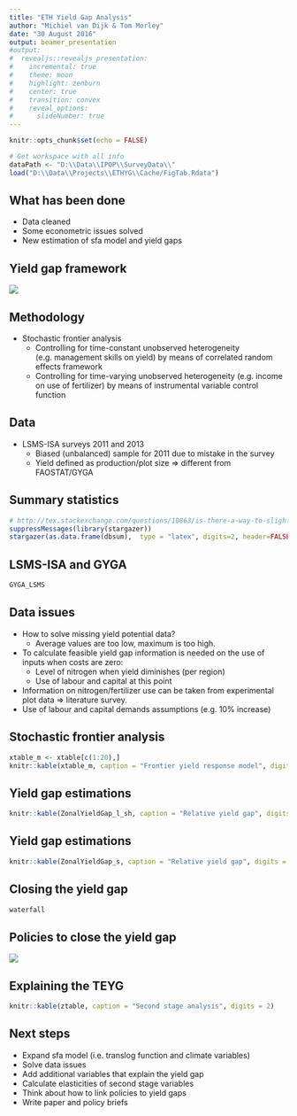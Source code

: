 ```yaml
---
title: "ETH Yield Gap Analysis"
author: "Michiel van Dijk & Tom Morley"
date: "30 August 2016"
output: beamer_presentation
#output:
#  revealjs::revealjs_presentation:
#    incremental: true
#    theme: moon
#    highlight: zenburn
#    center: true
#    transition: convex
#    reveal_options:
#      slideNumber: true
---
```

```r
knitr::opts_chunk$set(echo = FALSE)
```

```r
# Get workspace with all info
dataPath <- "D:\\Data\\IPOP\\SurveyData\\"
load("D:\\Data\\Projects\\ETHYG\\Cache/FigTab.Rdata")
```



## What has been done

- Data cleaned
- Some econometric issues solved
- New estimation of sfa model and yield gaps


## Yield gap framework

![](D:/Data/Projects/ETHYG/FigTab/Yield_gap_framework.png)


## Methodology

- Stochastic frontier analysis
    + Controlling for time-constant unobserved heterogeneity (e.g. management skills on yield) by means of correlated random effects framework 
    + Controlling for time-varying unobserved heterogeneity  (e.g. income on use of fertilizer) by means of instrumental variable control function 


## Data

- LSMS-ISA surveys 2011 and 2013
    + Biased (unbalanced) sample for 2011 due to mistake in the survey
    + Yield defined as production/plot size => different from FAOSTAT/GYGA 


## Summary statistics

\small
```r
# http://tex.stackexchange.com/questions/10863/is-there-a-way-to-slightly-shrink-a-table-including-font-size-to-fit-within-th
suppressMessages(library(stargazer))
stargazer(as.data.frame(dbsum),  type = "latex", digits=2, header=FALSE, title = "Summary statistics")
```
\normalsize


## LSMS-ISA and GYGA

```r
GYGA_LSMS
```


## Data issues

- How to solve missing yield potential data?
    + Average values are too low, maximum is too high.
- To calculate feasible yield gap information is needed on the use of inputs when costs are zero:
    + Level of nitrogen when yield diminishes (per region)
    + Use of labour and capital at this point
- Information on nitrogen/fertilizer use can be taken from experimental plot data => literature survey.
- Use of labour and capital demands assumptions (e.g. 10% increase)


## Stochastic frontier analysis
\tiny
```r
xtable_m <- xtable[c(1:20),]
knitr::kable(xtable_m, caption = "Frontier yield response model", digits = 2)
```
\normalsize


## Yield gap estimations
\small 
```r
knitr::kable(ZonalYieldGap_l_sh, caption = "Relative yield gap", digits = 0)
```
\normalsize


## Yield gap estimations
\small  
```r
knitr::kable(ZonalYieldGap_s, caption = "Relative yield gap", digits = 0)
```
\normalsize


## Closing the yield gap

```r
waterfall
```


## Policies to close the yield gap

![](D:/Data/Projects/ETHYG/FigTab/YG_policy_framework.png)


## Explaining the TEYG
\tiny
```r
knitr::kable(ztable, caption = "Second stage analysis", digits = 2)
```
\normalsize



## Next steps

- Expand sfa model (i.e. translog function and climate variables)
- Solve data issues
- Add additional variables that explain the yield gap
- Calculate elasticities of second stage variables
- Think about how to link policies to yield gaps
- Write paper and policy briefs


